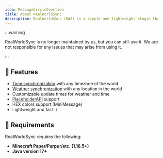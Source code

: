 ```yaml
---
icon: MessageCircleQuestion
title: About RealWorldSync
description: RealWorldSync (RWS) is a simple and lightweight plugin that allows you to sync the time and weather of your server with any location(s) in the real world.
---
```


:::warning

RealWorldSync is no longer maintained by us, but you can still use it. We are not responsible for any issues that may arise from using it.

:::

## 🤖 Features

- [Time synchronization](/realworldsync/guides/setting-up-weather-sync#time-sync-settings) with any timezone of the world
- [Weather synchronization](/realworldsync/guides/setting-up-weather-sync#weather-sync-settings) with any location in the world
- Customizable update times for weather and time
- [PlaceholderAPI](/realworldsync/docs/placeholders) support
- HEX colors support (MiniMessage)
- Lightweight and fast :)

## 🔨 Requirements

RealWorldSync requires the following:

- **Minecraft Paper/Purpur/etc. (1.16.5+)**
- **Java version 17+**

